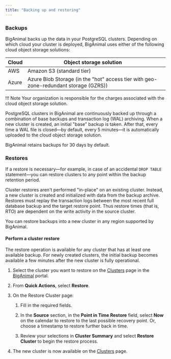 ```yaml
---
title: "Backing up and restoring"
---
```


### Backups 
 
BigAnimal backs up the data in your PostgreSQL clusters. Depending on which cloud your cluster is deployed, BigAnimal uses either of the following cloud object storage solutions:

| Cloud | Object storage solution                                                        |   |
|----------------------------|--------------------------------------------------------------------------------------|---|
| AWS                      | Amazon S3  (standard tier)                                                                          |   |
| Azure                        | Azure Blob Storage (in the "hot" access tier with geo-zone-redundant storage (GZRS)) |   |


!!! Note
    Your organization is responsible for the charges associated with the cloud object storage solution.

PostgreSQL clusters in BigAnimal are continuously backed up through a combination of base backups and transaction log (WAL) archiving. When a new cluster is created, an initial "base" backup is taken. After that, every time a WAL file is closed—by default, every 5 minutes—it is automatically uploaded to the cloud object storage solution.

BigAnimal retains backups for 30 days by default.

### Restores

If a restore is necessary—for example, in case of an accidental `DROP TABLE` statement—you can restore clusters to any point within the backup retention period.

Cluster restores aren't performed "in-place" on an existing cluster. Instead, a new cluster is created and initialized with data from the backup archive. Restores must replay the transaction logs between the most recent full database backup and the target restore point. Thus restore times (that is, RTO) are dependent on the write activity in the source cluster.

You can restore backups into a new cluster in any region supported by BigAnimal.

#### Perform a cluster restore

The restore operation is available for any cluster that has at least one available backup. For newly created clusters, the initial backup becomes available a few minutes after the new cluster is fully operational.

1.  Select the cluster you want to restore on the [Clusters](https://portal.biganimal.com/clusters) page in the [BigAnimal](https://portal.biganimal.com) portal. 

2.  From **Quick Actions**, select **Restore**.

3.  On the Restore Cluster page: 

    1.  Fill in the required fields.

    2.  In the **Source** section, in the **Point in Time Restore** field, select **Now** on the calendar to restore to the last possible recovery point. Or, choose a timestamp to restore further back in time. 

    3.  Review your selections in **Cluster Summary** and select **Restore Cluster** to begin the restore process.  

4.  The new cluster is now available on the [Clusters](https://portal.biganimal.com/clusters) page.
